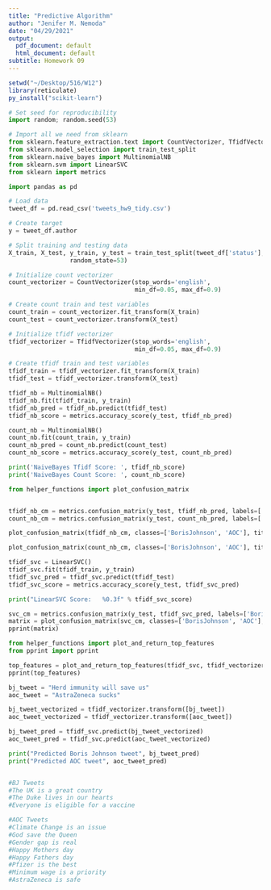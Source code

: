 ```yaml
---
title: "Predictive Algorithm"
author: "Jenifer M. Nemoda"
date: "04/29/2021"
output:
  pdf_document: default
  html_document: default
subtitle: Homework 09
---
```


```r
setwd("~/Desktop/516/W12")
library(reticulate)
py_install("scikit-learn")
```


```python
# Set seed for reproducibility
import random; random.seed(53)

# Import all we need from sklearn
from sklearn.feature_extraction.text import CountVectorizer, TfidfVectorizer
from sklearn.model_selection import train_test_split
from sklearn.naive_bayes import MultinomialNB
from sklearn.svm import LinearSVC
from sklearn import metrics
```


```python
import pandas as pd

# Load data
tweet_df = pd.read_csv('tweets_hw9_tidy.csv')

# Create target
y = tweet_df.author

# Split training and testing data
X_train, X_test, y_train, y_test = train_test_split(tweet_df['status'], y, test_size=0.33, 
                 random_state=53)
```


```python
# Initialize count vectorizer
count_vectorizer = CountVectorizer(stop_words='english', 
                                   min_df=0.05, max_df=0.9)

# Create count train and test variables
count_train = count_vectorizer.fit_transform(X_train)
count_test = count_vectorizer.transform(X_test)

# Initialize tfidf vectorizer
tfidf_vectorizer = TfidfVectorizer(stop_words='english', 
                                   min_df=0.05, max_df=0.9)

# Create tfidf train and test variables
tfidf_train = tfidf_vectorizer.fit_transform(X_train)
tfidf_test = tfidf_vectorizer.transform(X_test)
```


```python
tfidf_nb = MultinomialNB()
tfidf_nb.fit(tfidf_train, y_train)
tfidf_nb_pred = tfidf_nb.predict(tfidf_test)
tfidf_nb_score = metrics.accuracy_score(y_test, tfidf_nb_pred)

count_nb = MultinomialNB()
count_nb.fit(count_train, y_train)
count_nb_pred = count_nb.predict(count_test)
count_nb_score = metrics.accuracy_score(y_test, count_nb_pred)

print('NaiveBayes Tfidf Score: ', tfidf_nb_score)
print('NaiveBayes Count Score: ', count_nb_score)
```


```python
from helper_functions import plot_confusion_matrix


tfidf_nb_cm = metrics.confusion_matrix(y_test, tfidf_nb_pred, labels=['BorisJohnson', 'AOC'])
count_nb_cm = metrics.confusion_matrix(y_test, count_nb_pred, labels=['BorisJohnson', 'AOC'])

plot_confusion_matrix(tfidf_nb_cm, classes=['BorisJohnson', 'AOC'], title="TF-IDF NB Confusion Matrix")

plot_confusion_matrix(count_nb_cm, classes=['BorisJohnson', 'AOC'], title="Count NB Confusion Matrix", figure=1)
```


```python
tfidf_svc = LinearSVC()
tfidf_svc.fit(tfidf_train, y_train)
tfidf_svc_pred = tfidf_svc.predict(tfidf_test)
tfidf_svc_score = metrics.accuracy_score(y_test, tfidf_svc_pred)

print("LinearSVC Score:   %0.3f" % tfidf_svc_score)

svc_cm = metrics.confusion_matrix(y_test, tfidf_svc_pred, labels=['BorisJohnson', 'AOC'])
matrix = plot_confusion_matrix(svc_cm, classes=['BorisJohnson', 'AOC'], title="TF-IDF LinearSVC Confusion Matrix")
pprint(matrix)
```


```python
from helper_functions import plot_and_return_top_features
from pprint import pprint

top_features = plot_and_return_top_features(tfidf_svc, tfidf_vectorizer)
pprint(top_features)
```


```python
bj_tweet = "Herd immunity will save us" 
aoc_tweet = "AstraZeneca sucks" 

bj_tweet_vectorized = tfidf_vectorizer.transform([bj_tweet])
aoc_tweet_vectorized = tfidf_vectorizer.transform([aoc_tweet])

bj_tweet_pred = tfidf_svc.predict(bj_tweet_vectorized)
aoc_tweet_pred = tfidf_svc.predict(aoc_tweet_vectorized)

print("Predicted Boris Johnson tweet", bj_tweet_pred)
print("Predicted AOC tweet", aoc_tweet_pred)


#BJ Tweets
#The UK is a great country
#The Duke lives in our hearts 
#Everyone is eligible for a vaccine

#AOC Tweets
#Climate Change is an issue 
#God save the Queen
#Gender gap is real
#Happy Mothers day
#Happy Fathers day
#Pfizer is the best
#Minimum wage is a priority
#AstraZeneca is safe
```